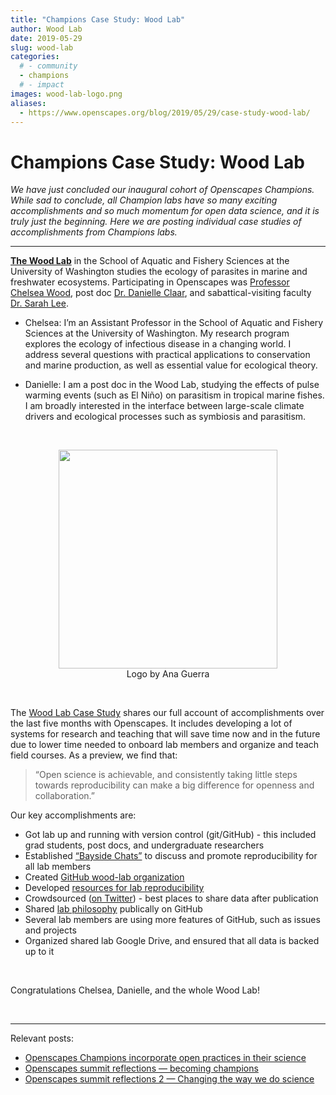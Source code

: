 ```yaml
---
title: "Champions Case Study: Wood Lab"
author: Wood Lab
date: 2019-05-29
slug: wood-lab
categories:
  # - community
  - champions
  # - impact
images: wood-lab-logo.png  
aliases: 
  - https://www.openscapes.org/blog/2019/05/29/case-study-wood-lab/
---
```


# Champions Case Study: Wood Lab 

*We have just concluded our inaugural cohort of Openscapes Champions. While sad to conclude, all Champion labs have so many exciting accomplishments and so much momentum for open data science, and it is truly just the beginning. Here we are posting individual case studies of accomplishments from Champions labs.*

---

[**The Wood Lab**](https://chelsealwood.wordpress.com/) in the School of Aquatic and Fishery Sciences at the University of Washington studies the ecology of parasites in marine and freshwater ecosystems. Participating in Openscapes was [Professor Chelsea Wood](https://chelsealwood.wordpress.com/chelsea/), post doc [Dr. Danielle Claar](https://danielleclaar.weebly.com/), and sabattical-visiting faculty [Dr. Sarah Lee](https://www.depauw.edu/academics/departments-programs/biology/faculty-research-profiles/sarah-lee/).

- Chelsea: I’m an Assistant Professor in the School of Aquatic and Fishery Sciences at the University of Washington. My research program explores the ecology of infectious disease in a changing world. I address several questions with practical applications to conservation and marine production, as well as essential value for ecological theory.

- Danielle: I am a post doc in the Wood Lab, studying the effects of pulse warming events (such as El Niño) on parasitism in tropical marine fishes. I am broadly interested in the interface between large-scale climate drivers and ecological processes such as symbiosis and parasitism.


<br> 

<center>
  <a><img src="/img/blog/wood-lab-logo.png" width="350px"></a>
  <figcaption>Logo by Ana Guerra</figcaption>
</center>

<br> 

The [Wood Lab Case Study](https://docs.google.com/document/d/1SW44etET6qOecOkWEVMlIhTL-5HJ5qpHxaqyHI85Tlg/edit#) shares our full account of accomplishments over the last five months with Openscapes. It includes developing a lot of systems for research and teaching that will save time now and in the future due to lower time needed to onboard lab members and organize and teach field courses. As a preview, we find that: 

> "Open science is achievable, and consistently taking little steps towards reproducibility can make a big difference for openness and collaboration." 

Our key accomplishments are: 

- Got lab up and running with version control (git/GitHub) - this included grad students, post docs, and undergraduate researchers
- Established [“Bayside Chats”](https://docs.google.com/document/d/e/2PACX-1vQEN-hqEIvnddWNdpYdATzZIUgAFFzKzPCLm5ijjSQeViD6E4ExAbHXYyhQSF58SyJQrWR40i6P_h2u/pub) to discuss and promote reproducibility for all lab members
- Created [GitHub wood-lab organization](https://github.com/wood-lab)
- Developed [resources for lab reproducibility](https://github.com/wood-lab/wood-lab-resources)
- Crowdsourced ([on Twitter](https://twitter.com/ClaarDanielle/status/1123291608445636608)) - best places to share data after publication
- Shared [lab philosophy](https://github.com/wood-lab/wood-lab-resources/blob/master/Wood%20Lab%20Philosophy.docx) publically on GitHub
- Several lab members are using more features of GitHub, such as issues and projects
- Organized shared lab Google Drive, and ensured that all data is backed up to it

<br>

Congratulations Chelsea, Danielle, and the whole Wood Lab! 

<br>

---

Relevant posts: 

- [Openscapes Champions incorporate open practices in their science](https://www.openscapes.org/blog/2019/03/27/champions-incorporate-open-science/)
- [Openscapes summit reflections — becoming champions](https://www.openscapes.org/blog/2019/04/08/summit-reflections1/)
- [Openscapes summit reflections 2 — Changing the way we do science](https://www.openscapes.org/blog/2019/04/25/summit-reflections2/)

<br>
